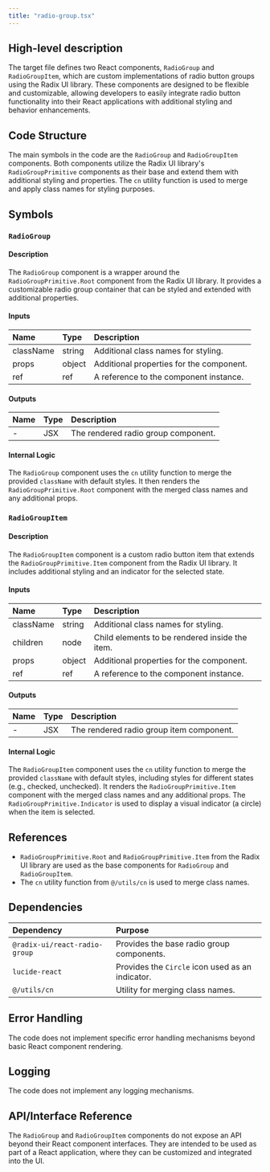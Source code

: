 ```yaml
---
title: "radio-group.tsx"
---
```


## High-level description

The target file defines two React components, `RadioGroup` and `RadioGroupItem`, which are custom implementations of radio button groups using the Radix UI library. These components are designed to be flexible and customizable, allowing developers to easily integrate radio button functionality into their React applications with additional styling and behavior enhancements.

## Code Structure

The main symbols in the code are the `RadioGroup` and `RadioGroupItem` components. Both components utilize the Radix UI library's `RadioGroupPrimitive` components as their base and extend them with additional styling and properties. The `cn` utility function is used to merge and apply class names for styling purposes.

## Symbols

### `RadioGroup`
#### Description
The `RadioGroup` component is a wrapper around the `RadioGroupPrimitive.Root` component from the Radix UI library. It provides a customizable radio group container that can be styled and extended with additional properties.

#### Inputs
| Name      | Type   | Description                              |
|:----------|:-------|:-----------------------------------------|
| className | string | Additional class names for styling.      |
| props     | object | Additional properties for the component. |
| ref       | ref    | A reference to the component instance.   |

#### Outputs
| Name | Type | Description |
|:-----|:-----|:------------|
| -    | JSX  | The rendered radio group component. |

#### Internal Logic
The `RadioGroup` component uses the `cn` utility function to merge the provided `className` with default styles. It then renders the `RadioGroupPrimitive.Root` component with the merged class names and any additional props.

### `RadioGroupItem`
#### Description
The `RadioGroupItem` component is a custom radio button item that extends the `RadioGroupPrimitive.Item` component from the Radix UI library. It includes additional styling and an indicator for the selected state.

#### Inputs
| Name      | Type   | Description                              |
|:----------|:-------|:-----------------------------------------|
| className | string | Additional class names for styling.      |
| children  | node   | Child elements to be rendered inside the item. |
| props     | object | Additional properties for the component. |
| ref       | ref    | A reference to the component instance.   |

#### Outputs
| Name | Type | Description |
|:-----|:-----|:------------|
| -    | JSX  | The rendered radio group item component. |

#### Internal Logic
The `RadioGroupItem` component uses the `cn` utility function to merge the provided `className` with default styles, including styles for different states (e.g., checked, unchecked). It renders the `RadioGroupPrimitive.Item` component with the merged class names and any additional props. The `RadioGroupPrimitive.Indicator` is used to display a visual indicator (a circle) when the item is selected.

## References

- `RadioGroupPrimitive.Root` and `RadioGroupPrimitive.Item` from the Radix UI library are used as the base components for `RadioGroup` and `RadioGroupItem`.
- The `cn` utility function from `@/utils/cn` is used to merge class names.

## Dependencies

| Dependency          | Purpose                                      |
|:--------------------|:---------------------------------------------|
| `@radix-ui/react-radio-group` | Provides the base radio group components. |
| `lucide-react`      | Provides the `Circle` icon used as an indicator. |
| `@/utils/cn`        | Utility for merging class names.             |

## Error Handling

The code does not implement specific error handling mechanisms beyond basic React component rendering.

## Logging

The code does not implement any logging mechanisms.

## API/Interface Reference

The `RadioGroup` and `RadioGroupItem` components do not expose an API beyond their React component interfaces. They are intended to be used as part of a React application, where they can be customized and integrated into the UI.